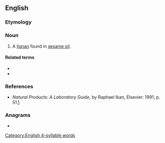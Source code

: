==English==

===Etymology===
{{af|en|sesame|-ol|-in}}

===Noun===
{{en-noun|-}}

# A [[lignan]] found in [[sesame oil]].

====Related terms====
* {{l|en|sesamin}}
* {{l|en|sesamol}}

===References===
* ''Natural Products: A Laboratory Guide'', by Raphael Ikan, Elsevier: 1991, p. 51.[http://books.google.com/books?id=B7P8HQimBAIC&pg=PA51&dq=Sesamin&ei=fFE-R9vyI4v8sQOkgOnTDQ&sig=6sXIn4Q0J-kvopUieAqTKosXztw]

===Anagrams===
* {{anagrams|en|loaminess|melanosis|molassine|semolinas|simoleans}}

[[Category:English 4-syllable words]]